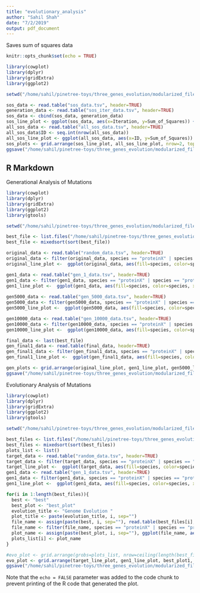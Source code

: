 ```yaml
---
title: "evolutionary_analysis"
author: "Sahil Shah"
date: "7/2/2019"
output: pdf_document
---
```


Saves sum of squares data
```r
knitr::opts_chunk$set(echo = TRUE)

library(cowplot)
library(dplyr)
library(gridExtra)
library(ggplot2)

setwd("/home/sahil/pinetree-toys/three_genes_evolution/modularized_files/")

sos_data <- read.table("sos_data.tsv", header=TRUE)
generation_data <- read.table("sos_iter_data.tsv", header=TRUE)
sos_data <- cbind(sos_data, generation_data)
sos_line_plot <- ggplot(sos_data, aes(x=Iteration, y=Sum_of_Squares)) + geom_point(stat="identity") + geom_line(stat="identity") + ggtitle("Evolution of Sum of Squares")
all_sos_data <- read.table("all_sos_data.tsv", header=TRUE)
all_sos_data$ID <- seq.int(nrow(all_sos_data))
all_sos_line_plot <- ggplot(all_sos_data, aes(x=ID, y=Sum_of_Squares)) + geom_point(stat="identity") + geom_line(stat="identity") + ggtitle("All Sum of Squares Values")
sos_plots <- grid.arrange(sos_line_plot, all_sos_line_plot, nrow=2, top="Sum of Squares Data")
ggsave("/home/sahil/pinetree-toys/three_genes_evolution/modularized_files/sos_graphs.pdf", sos_plots, width=20, height=10)
```
## R Markdown

Generational Analysis of Mutations
```r
library(cowplot)
library(dplyr)
library(gridExtra)
library(ggplot2)
library(gtools)

setwd("/home/sahil/pinetree-toys/three_genes_evolution/modularized_files/")

best_file <- list.files("/home/sahil/pinetree-toys/three_genes_evolution/modularized_files/", pattern="three_genes_replicated_")
best_file <- mixedsort(sort(best_file))

original_data <- read.table("random_data.tsv", header=TRUE)
original_data <- filter(original_data, species == "proteinX" | species == "proteinY" | species == "proteinZ")
original_line_plot <-  ggplot(original_data, aes(fill=species, color=species, x=time, y=transcript)) + geom_line(stat="identity") + ggtitle("Original Genome Function")

gen1_data <- read.table("gen_1_data.tsv", header=TRUE)
gen1_data <- filter(gen1_data, species == "proteinX" | species == "proteinY" | species == "proteinZ")
gen1_line_plot <-  ggplot(gen1_data, aes(fill=species, color=species, x=time, y=transcript)) + geom_line(stat="identity") + ggtitle("Genome Function at Generation 1")
  
gen5000_data <- read.table("gen_5000_data.tsv", header=TRUE)
gen5000_data <- filter(gen5000_data, species == "proteinX" | species == "proteinY" | species == "proteinZ")
gen5000_line_plot <-  ggplot(gen5000_data, aes(fill=species, color=species, x=time, y=transcript)) + geom_line(stat="identity") + ggtitle("Genome Function at Generation 5000")

gen10000_data <- read.table("gen_10000_data.tsv", header=TRUE)
gen10000_data <- filter(gen10000_data, species == "proteinX" | species == "proteinY" | species == "proteinZ")
gen10000_line_plot <-  ggplot(gen10000_data, aes(fill=species, color=species, x=time, y=transcript)) + geom_line(stat="identity") + ggtitle("Genome Function at Generation 10000")

final_data <- last(best_file)
gen_final1_data <- read.table(final_data, header=TRUE)
gen_final1_data <- filter(gen_final1_data, species == "proteinX" | species == "proteinY" | species == "proteinZ")
gen_final1_line_plot <-  ggplot(gen_final1_data, aes(fill=species, color=species, x=time, y=transcript)) + geom_line(stat="identity") + ggtitle("Genome Function of Best Genome Found")

gen_plots <- grid.arrange(original_line_plot, gen1_line_plot, gen5000_line_plot, gen10000_line_plot, gen_final1_line_plot, nrow=2, ncol=3, top="Generational Pattern of Gene Transcripts")
ggsave("/home/sahil/pinetree-toys/three_genes_evolution/modularized_files/gen_graphs.pdf", gen_plots, width=20, height=10)

```
Evolutionary Analysis of Mutations

```r
library(cowplot)
library(dplyr)
library(gridExtra)
library(ggplot2)
library(gtools)

setwd("/home/sahil/pinetree-toys/three_genes_evolution/modularized_files/")

best_files <- list.files("/home/sahil/pinetree-toys/three_genes_evolution/modularized_files/", pattern="three_genes_replicated_")
best_files <- mixedsort(sort(best_files))
plots_list <- list()
target_data <- read.table("random_data.tsv", header=TRUE)
target_data <- filter(target_data, species == "proteinX" | species == "proteinY" | species == "proteinZ")
target_line_plot <-  ggplot(target_data, aes(fill=species, color=species, x=time, y=transcript)) + geom_line(stat="identity") + ggtitle("Target Genome Function")
gen1_data <- read.table("gen_1_data.tsv", header=TRUE)
gen1_data <- filter(gen1_data, species == "proteinX" | species == "proteinY" | species == "proteinZ")
gen1_line_plot <-  ggplot(gen1_data, aes(fill=species, color=species, x=time, y=transcript)) + geom_line(stat="identity") + ggtitle("Genome Function at Generation 1")

for(i in 1:length(best_files)){
  best <- "best"
  best_plot <- "best_plot"
  evolution_title <- "Genome Evolution "
  plot_title <- paste(evolution_title, i, sep="")
  file_name <- assign(paste(best, i, sep=""), read.table(best_files[i], fill=TRUE, header=TRUE))
  file_name <- filter(file_name, species == "proteinX" | species == "proteinY" | species == "proteinZ")
  plot_name <- assign(paste(best_plot, i, sep=""), ggplot(file_name, aes(fill=species, color=species, x=time, y=transcript)) +          geom_line(stat="identity") + ggtitle(plot_title))
  plots_list[i] <- plot_name
}

#evo_plot <- grid.arrange(grobs=plots_list, nrow=ceiling(length(best_files) / 2), ncol=ceiling(length(best_files) / 2), top="Evolutionary Pattern of Gene Transcripts")
evo_plot <- grid.arrange(target_line_plot, gen1_line_plot, best_plot1, best_plot2, best_plot3, best_plot4, best_plot5, best_plot6, best_plot7, best_plot8, best_plot9, best_plot10, nrow=4, ncol=3, top="Evolutionary Pattern of Gene Transcripts")
ggsave("/home/sahil/pinetree-toys/three_genes_evolution/modularized_files/evolution_graphs.pdf", evo_plot, width=30, height=30, limitsize=FALSE)

```

Note that the `echo = FALSE` parameter was added to the code chunk to prevent printing of the R code that generated the plot.

